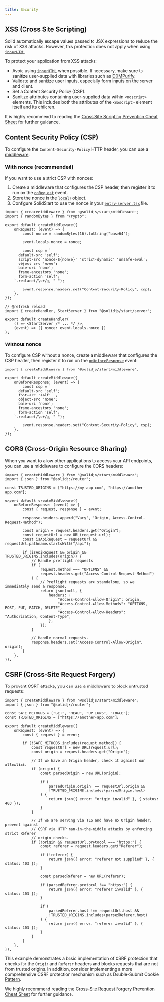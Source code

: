 ```yaml
---
title: Security
---
```



## XSS (Cross Site Scripting)

Solid automatically escape values passed to JSX expressions to reduce the risk of XSS attacks.
However, this protection does not apply when using [`innerHTML`](https://docs.solidjs.com/reference/jsx-attributes/innerhtml-or-textcontent#innerhtml-or-textcontent).

To protect your application from XSS attacks:

- Avoid using [`innerHTML`](/reference/jsx-attributes/innerhtml-or-textcontent#innerhtml-or-textcontent) when possible.
  If necessary, make sure to sanitize user-supplied data with libraries such as [DOMPurify](https://github.com/cure53/DOMPurify).
- Validate and sanitize user inputs, especially form inputs on the server and client.
- Set a Content Security Policy (CSP).
- Sanitize attributes containing user-supplied data within `<noscript>` elements.
  This includes both the attributes of the `<noscript>` element itself and its children.

It is highly recommend to reading the [Cross Site Scripting Prevention Cheat Sheet](https://cheatsheetseries.owasp.org/cheatsheets/Cross_Site_Scripting_Prevention_Cheat_Sheet.html) for further guidance.

## Content Security Policy (CSP)

To configure the `Content-Security-Policy` HTTP header, you can use a [middleware](/solid-start/advanced/middleware).

### With nonce (recommended)

If you want to use a strict CSP with nonces:

1. Create a middleware that configures the CSP header, then register it to run on the [`onRequest`](/solid-start/advanced/middleware#onrequest) event.
2. Store the nonce in the [`locals`](/solid-start/advanced/middleware#locals) object.
3. Configure SolidStart to use the nonce in your [`entry-server.tsx`](/solid-start/reference/entrypoints/entry-server) file.

<TabsCodeBlocks>
<div id="Middleware">

```tsx
import { createMiddleware } from "@solidjs/start/middleware";
import { randomBytes } from "crypto";

export default createMiddleware({
	onRequest: (event) => {
		const nonce = randomBytes(16).toString("base64");

		event.locals.nonce = nonce;

		const csp = `
      default-src 'self';
      script-src 'nonce-${nonce}' 'strict-dynamic' 'unsafe-eval';
      object-src 'none';
      base-uri 'none';
      frame-ancestors 'none';
      form-action 'self';
    `.replace(/\s+/g, " ");

		event.response.headers.set("Content-Security-Policy", csp);
	},
});
```

</div>
<div id="entry-server.tsx">

```tsx {6} title="src/entry-server.tsx"
// @refresh reload
import { createHandler, StartServer } from "@solidjs/start/server";

export default createHandler(
	() => <StartServer /* ... */ />,
	(event) => ({ nonce: event.locals.nonce })
);
```

</div>
</TabsCodeBlocks>

### Without nonce

To configure CSP without a nonce, create a middleware that configures the CSP header, then register it to run on the [`onBeforeResponse`](/solid-start/advanced/middleware#onbeforeresponse) event:

```tsx
import { createMiddleware } from "@solidjs/start/middleware";

export default createMiddleware({
	onBeforeResponse: (event) => {
		const csp = `
      default-src 'self';
      font-src 'self'  ;
      object-src 'none';
      base-uri 'none';
      frame-ancestors 'none';
      form-action 'self';
    `.replace(/\s+/g, " ");

		event.response.headers.set("Content-Security-Policy", csp);
	},
});
```

## CORS (Cross-Origin Resource Sharing)

When you want to allow other applications to access your API endpoints, you can use a middleware to configure the CORS headers:

```tsx
import { createMiddleware } from "@solidjs/start/middleware";
import { json } from "@solidjs/router";

const TRUSTED_ORIGINS = ["https://my-app.com", "https://another-app.com"];

export default createMiddleware({
	onBeforeResponse: (event) => {
		const { request, response } = event;

		response.headers.append("Vary", "Origin, Access-Control-Request-Method");

		const origin = request.headers.get("Origin");
		const requestUrl = new URL(request.url);
		const isApiRequest = requestUrl && requestUrl.pathname.startsWith("/api");

		if (isApiRequest && origin && TRUSTED_ORIGINS.includes(origin)) {
			// Handle preflight requests.
			if (
				request.method === "OPTIONS" &&
				request.headers.get("Access-Control-Request-Method")
			) {
				// Preflight requests are standalone, so we immediately send a response.
				return json(null, {
					headers: {
						"Access-Control-Allow-Origin": origin,
						"Access-Control-Allow-Methods": "OPTIONS, POST, PUT, PATCH, DELETE",
						"Access-Control-Allow-Headers": "Authorization, Content-Type",
					},
				});
			}

			// Handle normal requests.
			response.headers.set("Access-Control-Allow-Origin", origin);
		}
	},
});
```

## CSRF (Cross-Site Request Forgery)

To prevent CSRF attacks, you can use a middleware to block untrusted requests:

```tsx
import { createMiddleware } from "@solidjs/start/middleware";
import { json } from "@solidjs/router";

const SAFE_METHODS = ["GET", "HEAD", "OPTIONS", "TRACE"];
const TRUSTED_ORIGINS = ["https://another-app.com"];

export default createMiddleware({
	onRequest: (event) => {
		const { request } = event;

		if (!SAFE_METHODS.includes(request.method)) {
			const requestUrl = new URL(request.url);
			const origin = request.headers.get("Origin");

			// If we have an Origin header, check it against our allowlist.
			if (origin) {
				const parsedOrigin = new URL(origin);

				if (
					parsedOrigin.origin !== requestUrl.origin &&
					!TRUSTED_ORIGINS.includes(parsedOrigin.host)
				) {
					return json({ error: "origin invalid" }, { status: 403 });
				}
			}

			// If we are serving via TLS and have no Origin header, prevent against
			// CSRF via HTTP man-in-the-middle attacks by enforcing strict Referer
			// origin checks.
			if (!origin && requestUrl.protocol === "https:") {
				const referer = request.headers.get("Referer");

				if (!referer) {
					return json({ error: "referer not supplied" }, { status: 403 });
				}

				const parsedReferer = new URL(referer);

				if (parsedReferer.protocol !== "https:") {
					return json({ error: "referer invalid" }, { status: 403 });
				}

				if (
					parsedReferer.host !== requestUrl.host &&
					!TRUSTED_ORIGINS.includes(parsedReferer.host)
				) {
					return json({ error: "referer invalid" }, { status: 403 });
				}
			}
		}
	},
});
```

This example demonstrates a basic implementation of CSRF protection that checks for the `Origin` and `Referer` headers and blocks requests that are not from trusted origins.
In addition, consider implementing a more comprehensive CSRF protection mechanism such as [Double-Submit Cookie Pattern](https://cheatsheetseries.owasp.org/cheatsheets/Cross-Site_Request_Forgery_Prevention_Cheat_Sheet.html#alternative-using-a-double-submit-cookie-pattern).

We highly recommend reading the [Cross-Site Request Forgery Prevention Cheat Sheet](https://cheatsheetseries.owasp.org/cheatsheets/Cross-Site_Request_Forgery_Prevention_Cheat_Sheet.html) for further guidance.
